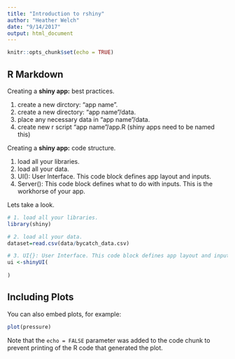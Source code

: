 ```yaml
---
title: "Introduction to rshiny"
author: "Heather Welch"
date: "9/14/2017"
output: html_document
---
```


```r
knitr::opts_chunk$set(echo = TRUE)
```

## R Markdown

Creating a **shiny app:** best practices.

1. create a new dirctory: "app name".
2. create a new directory: "app name"/data.
3. place any necessary data in "app name"/data.
4. create new r script "app name"/app.R (shiny apps need to be named this)

Creating a **shiny app:** code structure.

1. load all your libraries.
2. load all your data.
3. UI(): User Interface. This code block defines app layout and inputs.
4. Server(): This code block defines what to do with inputs. This is the workhorse of your app.

Lets take a look.
```r
# 1. load all your libraries.
library(shiny)

# 2. load all your data.
dataset=read.csv(data/bycatch_data.csv)

# 3. UI{}: User Interface. This code block defines app layout and inputs.
ui <-shinyUI(
  
)

```

## Including Plots

You can also embed plots, for example:

```r
plot(pressure)
```

Note that the `echo = FALSE` parameter was added to the code chunk to prevent printing of the R code that generated the plot.
